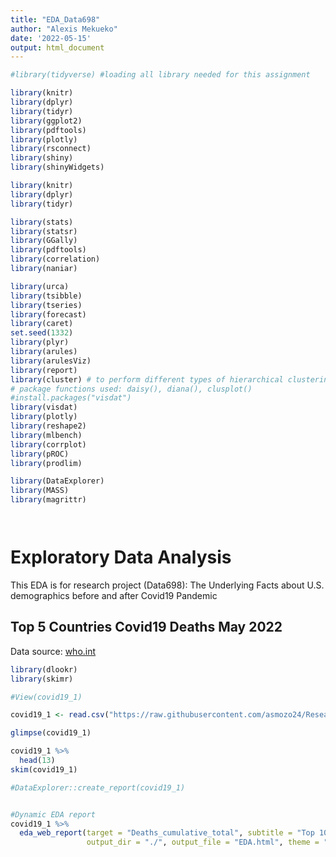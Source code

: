 ---
title: "EDA_Data698"
author: "Alexis Mekueko"
date: '2022-05-15'
output: html_document
---

<!-- ```{r setup2, include=FALSE} -->
<!-- knitr::opts_chunk$set(echo = TRUE) -->
<!-- ``` -->



```{r load-packagess, results='hide',warning=FALSE, message=FALSE, echo=FALSE}

#library(tidyverse) #loading all library needed for this assignment

library(knitr)
library(dplyr)
library(tidyr)
library(ggplot2)
library(pdftools)
library(plotly)
library(rsconnect)
library(shiny)
library(shinyWidgets)

library(knitr)
library(dplyr)
library(tidyr)

library(stats)
library(statsr)
library(GGally)
library(pdftools)
library(correlation)
library(naniar)

library(urca)
library(tsibble)
library(tseries)
library(forecast)
library(caret)
set.seed(1332)
library(plyr)
library(arules)
library(arulesViz)
library(report)
library(cluster) # to perform different types of hierarchical clustering
# package functions used: daisy(), diana(), clusplot()
#install.packages("visdat")
library(visdat)
library(plotly)
library(reshape2)
library(mlbench)
library(corrplot)
library(pROC)
library(prodlim)

library(DataExplorer)
library(MASS)
library(magrittr)




```




# Exploratory Data Analysis

This EDA is for research project (Data698): The Underlying Facts about U.S. demographics before and after Covid19 Pandemic


## Top 5 Countries Covid19 Deaths May 2022

Data source: [who.int](https://covid19.who.int/data)


```{r , echo=FALSE}
library(dlookr)
library(skimr)

#View(covid19_1)

covid19_1 <- read.csv("https://raw.githubusercontent.com/asmozo24/Research_Project-Capstone-/main/WHO-COVID-19-global-table-data1.csv", stringsAsFactors = FALSE)

glimpse(covid19_1)

covid19_1 %>%
  head(13) 
skim(covid19_1)

#DataExplorer::create_report(covid19_1)


#Dynamic EDA report
covid19_1 %>%
  eda_web_report(target = "Deaths_cumulative_total", subtitle = "Top 10 world Covid19 Total Deaths",
                 output_dir = "./", output_file = "EDA.html", theme = "blue")



```


